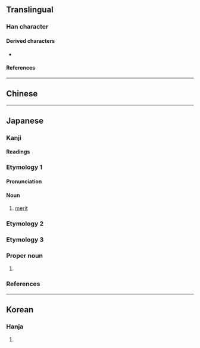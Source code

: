 {{also|勳}}
{{character info}}
==Translingual==
{{CJKV-forms|勛|勋|勲|勳}}

===Han character===
{{Han char|rn=19|rad=力|as=13|sn=15|four=|canj=HSF|ids=⿱動灬(GTJK)}}

====Derived characters====
* {{l|mul|[[𤑛]], [[𪮼]], [[𭨌]]}} <!-- Note: [[𤑕]], [[𪴚]], [[𬟓]] is derived from ⿺熏力 not ⿱動灬 -->

====References====
{{Han ref|kx=0149.351|dkj=02463|dj=0337.190|hdz=10381.110|uh=52F2}}

----

==Chinese==
{{zh-see|勛|v}}

----

==Japanese==
{{ja-kanji forms|勲|勳}}

===Kanji===
{{ja-kanji|grade=c|rs=力13|kyu=勳}}

====Readings====
{{ja-readings
|on=くん
|kun=いさお-
}}

===Etymology 1===
{{ja-kanjitab|くん|yomi=o}}

====Pronunciation====
{{ja-pron|くん|acc=1|acc_ref=DJR}}

====Noun====
{{ja-noun|くん|hhira=くん}}

# [[merit]]

===Etymology 2===
{{ja-kanjitab|いさお|yomi=k}}
{{ja-see|いさお}}

===Etymology 3===
{{ja-kanjitab|いさお|yomi=k}}

===Proper noun===
{{ja-pos|いさお|proper|hhira=いさを}}

# {{given name|ja|male|sort=いさお}}

===References===
<references />

----

==Korean==

===Hanja===
{{ko-hanja|hangeul=훈|rv=hun|mr=hun}}

# {{rfdef|ko|sort=力13}}